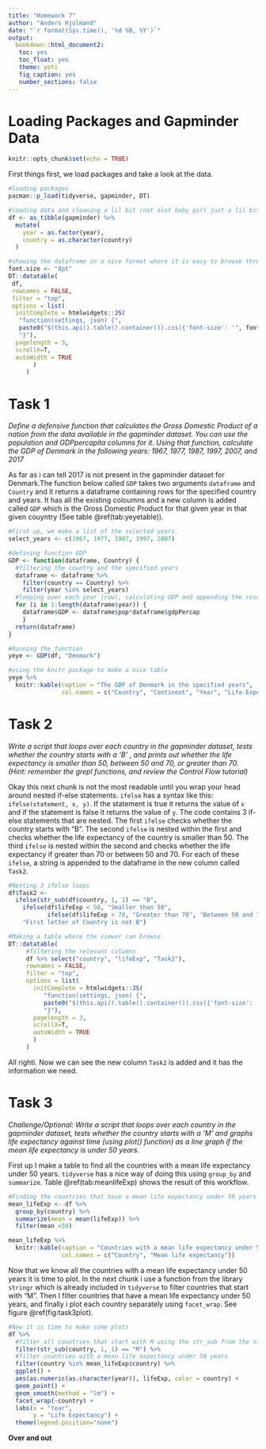 ```yaml
---
title: "Homework 7"
author: "Anders Hjulmand"
date: "`r format(Sys.time(), '%d %B, %Y')`"
output: 
  bookdown::html_document2:
   toc: yes
   toc_float: yes
   theme: yeti
   fig_caption: yes
   number_sections: false
---
```


# Loading Packages and Gapminder Data
```r
knitr::opts_chunk$set(echo = TRUE)
```
First things first, we load packages and take a look at the data.

```r
#loading packages
pacman::p_load(tidyverse, gapminder, DT)
```

```r
#loading data and cleaning a lil bit (not alot baby girl just a lil bit)
df <- as_tibble(gapminder) %>% 
  mutate(
    year = as.factor(year),
    country = as.character(country)
  )

#showing the dataframe in a nice format where it is easy to browse through
font.size <- "8pt"
DT::datatable(
 df,
 rownames = FALSE,
 filter = "top", 
 options = list(
  initComplete = htmlwidgets::JS(
   "function(settings, json) {",
   paste0("$(this.api().table().container()).css({'font-size': '", font.size, "'});"),
   "}"),
  pagelength = 3,
  scrollX=T,
  autoWidth = TRUE
       ) 
     )
```

# Task 1
*Define a defensive function that calculates the Gross Domestic Product of a nation from the data available in the gapminder dataset. You can use the population and GDPpercapita columns for it. Using that function, calculate the GDP of Denmark in the following years: 1967, 1977, 1987, 1997, 2007, and 2017*

As far as i can tell 2017 is not present in the gapminder dataset for Denmark.The function below called `GDP` takes two arguments `dataframe` and `Country` and it returns a dataframe containing rows for the specified country and years. It has all the existing coloumns and a new column is added called `GDP` which is the Gross Domestic Product for that given year in that given couyntry (See table \@ref(tab:yeyetable)). 
```r
#First up, we make a list of the selected years. 
select_years <- c(1967, 1977, 1987, 1997, 2007)

#defining function GDP
GDP <- function(dataframe, Country) {
  #filtering the country and the specified years
  dataframe <- dataframe %>% 
    filter(country == Country) %>% 
    filter(year %in% select_years)
  #looping over each year (row), calculating GDP and appending the result to a new column in the dataframe           
  for (i in 1:length(dataframe$year)) {
    dataframe$GDP <- dataframe$pop*dataframe$gdpPercap
    }
  return(dataframe)
}

```

```r
#Running the function
yeye <- GDP(df, "Denmark")

#using the knitr package to make a nice table
yeye %>% 
  knitr::kable(caption = "The GDP of Denmark in the specified years",
               col.names = c("Country", "Continent", "Year", "Life Expentancy", "Population", "GDP per capita", "GDP"))

```



# Task 2
*Write a script that loops over each country in the gapminder dataset, tests whether the country starts with a ‘B’ , and prints out whether the life expectancy is smaller than 50, between 50 and 70, or greater than 70. (Hint: remember the grepl functions, and review the Control Flow tutorial)*

Okay this next chunk is not the most readable until you wrap your head around nested if-else statements. 
`ifelse` has a syntax like this: `ifelse(statement, x, y)`. If the statement is true it returns the value of `x` and if the statement is false it returns the value of `y`. The code contains 3 if-else statements that are nested. The first `ifelse` checks whether the country starts with "B". The second `ifelse` is nested within the first and checks whether the life expectancy of the country is smaller than 50. The third `ifelse` is nested within the second and checks whether the life expectancy if greater than 70 or between 50 and 70. For each of these `ifelse`, a string is appended to the dataframe in the new column called `Task2`.   

```r
#Nesting 3 ifelse loops
df$Task2 <- 
  ifelse(str_sub(df$country, 1, 1) == "B", 
    ifelse(df$lifeExp < 50, "Smaller than 50",
           ifelse(df$lifeExp > 70, "Greater than 70", "Between 50 and 70")),
    "First letter of Country is not B")
```

```r
#Making a table where the viewer can browse
DT::datatable(
     #filtering the relevant columns
     df %>% select("country", "lifeExp", "Task2"),
     rownames = FALSE,
     filter = "top", 
     options = list(
       initComplete = htmlwidgets::JS(
          "function(settings, json) {",
          paste0("$(this.api().table().container()).css({'font-size': '", font.size, "'});"),
          "}"),
       pagelength = 3,
       scrollX=T,
       autoWidth = TRUE
       ) 
     )
```

All righti. Now we can see the new column `Task2` is added and it has the information we need. 

# Task 3  
*Challenge/Optional: Write a script that loops over each country in the gapminder dataset, tests whether the country starts with a ‘M’ and graphs life expectancy against time (using plot() function) as a line graph if the mean life expectancy is under 50 years.*

First up I make a table to find all the countries with a mean life expectancy under 50 years. `tidyverse` has a nice way of doing this using `group_by` and `summarize`. Table \@ref(tab:meanlifeExp) shows the result of this workflow.  

```r
#Finding the countries that have a mean life expectancy under 50 years
mean_lifeExp <- df %>% 
  group_by(country) %>% 
  summarize(mean = mean(lifeExp)) %>% 
  filter(mean <50)

mean_lifeExp %>% 
  knitr::kable(caption = "Countries with a mean life expectancy under 50 years",
               col.names = c("Country", "Mean life expectancy"))
```

Now that we know all the countries with a mean life expectancy under 50 years it is time to plot. In the next chunk i use a function from the library `stringr` which is already included in `tidyverse` to filter countries that start with "M". Then I filter countries that have a mean life expectancy under 50 years, and finally i plot each country separately using `facet_wrap`. See figure \@ref(fig:task3plot).  

```r
#Now it is time to make some plots
df %>% 
  #filter all countries that start with M using the str_sub from the stringr package, which is already included      in tidyverse
  filter(str_sub(country, 1, 1) == "M") %>% 
  #filter countries with a mean life expectancy under 50 years
  filter(country %in% mean_lifeExp$country) %>% 
  ggplot() + 
  aes(as.numeric(as.character(year)), lifeExp, color = country) +
  geom_point() + 
  geom_smooth(method = "lm") +
  facet_wrap(~country) +  
  labs(x = "Year",
       y = "Life Expectancy") +
  theme(legend.position="none")
```


**Over and out**